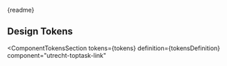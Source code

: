 
<Meta title="CSS Component/Toptask Link/README" />

<Description>{readme}</Description>

## Design Tokens

<ComponentTokensSection
  tokens={tokens}
  definition={tokensDefinition}
  component="utrecht-toptask-link"
></ComponentTokensSection>

